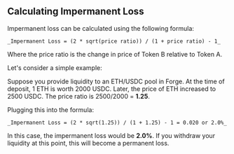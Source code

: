 ## **Calculating Impermanent Loss**

Impermanent loss can be calculated using the following formula:


    _Impermanent Loss = (2 * sqrt(price ratio)) / (1 + price ratio) - 1_

Where the price ratio is the change in price of Token B relative to Token A.

Let's consider a simple example:

Suppose you provide liquidity to an ETH/USDC pool in Forge. At the time of deposit, 1 ETH is worth 2000 USDC. Later, the price of ETH increased to 2500 USDC. The price ratio is 2500/2000 = **1.25**.

Plugging this into the formula:


    _Impermanent Loss = (2 * sqrt(1.25)) / (1 + 1.25) - 1 = 0.020 or 2.0%_

In this case, the impermanent loss would be **2.0%**. If you withdraw your liquidity at this point, this will become a permanent loss.